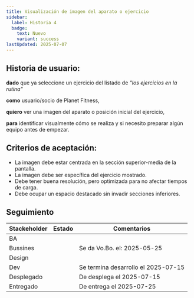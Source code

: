 ```yaml
---
title: Visualización de imagen del aparato o ejercicio
sidebar:
  label: Historia 4
  badge:
    text: Nuevo
    variant: success
lastUpdated: 2025-07-07
---
```



## Historia de usuario:

**dado** que ya seleccione un ejercicio del listado de _"los ejercicios en la rutina"_

**como** usuario/socio de Planet Fitness,

**quiero** ver una imagen del aparato o posición inicial del ejercicio,

**para** identificar visualmente cómo se realiza y si necesito preparar algún equipo antes de empezar.

## Criterios de aceptación:

- La imagen debe estar centrada en la sección superior-media de la pantalla.
- La imagen debe ser específica del ejercicio mostrado.
- Debe tener buena resolución, pero optimizada para no afectar tiempos de carga.
- Debe ocupar un espacio destacado sin invadir secciones inferiores.


## Seguimiento

| Stackeholder |                     Estado                    |             Comentarios             |
|--------------|-----------------------------------------------|------------------------------------ |
| BA           | <Badge text="Done" variant="success" />       |                                     |
| Bussines     | <Badge text="Done" variant="success" />       | Se da Vo.Bo. el: 2025-05-25         |
| Design       | <Badge text="Done" variant="success" />       |                                     |
| Dev          | <Badge text="Done" variant="success" />       | Se termina desarrollo el 2025-07-15 |
| Desplegado   | <Badge text="Done" variant="success" />       | De desplega el 2025-07-15           |
| Entregado    | <Badge text="Done" variant="success" />       | De entrega el 2025-07-25            |

